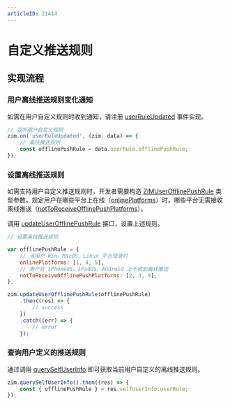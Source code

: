 ```yaml
---
articleID: 21414
---
```


# 自定义推送规则


<Content />

## 实现流程

### 用户离线推送规则变化通知

如需在用户自定义规则时收到通知，请注册 [userRuleUpdated](@userRuleUpdated) 事件实现。

```javascript
// 监听用户自定义规则
zim.on('userRuleUpdated', (zim, data) => {
    // 离线推送规则
    const offlinePushRule = data.userRule.offlinePushRule;
});
```

### 设置离线推送规则

如需支持用户自定义推送规则时，开发者需要构造 [ZIMUserOfflinePushRule](@-ZIMUserOfflinePushRule) 类型参数，规定用户在哪些平台上在线（[onlinePlatforms](@onlinePlatforms)）时，哪些平台无需接收离线推送（[notToReceiveOfflinePushPlatforms](@notToReceiveOfflinePushPlatforms)）。

调用 [updateUserOfflinePushRule](@updateUserOfflinePushRule) 接口，设置上述规则。

```javascript
// 设置离线推送规则

var offlinePushRule = {
    // 当用户 Win、MacOS、Linux 平台登录时
    onlinePlatforms: [1, 4, 5],
    // 用户在 iPhoneOS、iPadOS、Android 上不收到离线推送
    notToReceiveOfflinePushPlatforms: [2, 3, 9],
};

zim.updateUserOfflinePushRule(offlinePushRule)
    .then((res) => {
        // success
    })
    .catch((err) => {
        // error
    });
```

### 查询用户定义的推送规则

通过调用 [querySelfUserInfo](@querySelfUserInfo) 即可获取当前用户自定义的离线推送规则。

```javascript 
zim.querySelfUserInfo().then((res) => {
    const { offlinePushRule } = res.selfUserInfo.userRule;
});
```
